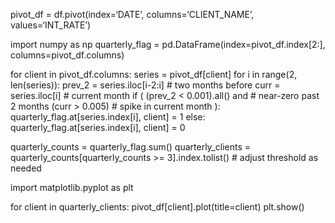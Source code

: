 pivot_df = df.pivot(index='DATE', columns='CLIENT_NAME', values='INT_RATE')

import numpy as np
quarterly_flag = pd.DataFrame(index=pivot_df.index[2:], columns=pivot_df.columns)

for client in pivot_df.columns:
    series = pivot_df[client]
    for i in range(2, len(series)):
        prev_2 = series.iloc[i-2:i]  # two months before
        curr = series.iloc[i]        # current month
        if (
            (prev_2 < 0.001).all() and  # near-zero past 2 months
            (curr > 0.005)              # spike in current month
        ):
            quarterly_flag.at[series.index[i], client] = 1
        else:
            quarterly_flag.at[series.index[i], client] = 0

quarterly_counts = quarterly_flag.sum()
quarterly_clients = quarterly_counts[quarterly_counts >= 3].index.tolist()  # adjust threshold as needed

import matplotlib.pyplot as plt

for client in quarterly_clients:
    pivot_df[client].plot(title=client)
    plt.show()
